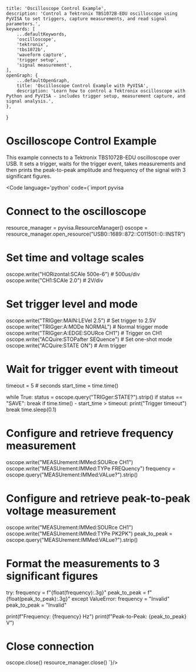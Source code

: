
    title: 'Oscilloscope Control Example',
    description: 'Control a Tektronix TBS1072B-EDU oscilloscope using PyVISA to set triggers, capture measurements, and read signal parameters.',
    keywords: [
        ...defaultKeywords,
        'oscilloscope',
        'tektronix',
        'tbs1072b',
        'waveform capture',
        'trigger setup',
        'signal measurement',
    ],
    openGraph: {
        ...defaultOpenGraph,
        title: 'Oscilloscope Control Example with PyVISA',
        description: 'Learn how to control a Tektronix oscilloscope with Python and PyVISA - includes trigger setup, measurement capture, and signal analysis.',
    },
}

# Oscilloscope Control Example

This example connects to a Tektronix TBS1072B-EDU oscilloscope over USB.
It sets a trigger, waits for the trigger event, takes measurements and then prints the peak-to-peak amplitude and frequency of the signal with 3 significant figures.

<Code language='python' code={`import pyvisa

# Connect to the oscilloscope
resource_manager = pyvisa.ResourceManager()
oscope = resource_manager.open_resource("USB0::1689::872::C011501::0::INSTR")

# Set time and voltage scales
oscope.write("HORizontal:SCAle 500e-6")  # 500us/div
oscope.write("CH1:SCAle 2.0")  # 2V/div

# Set trigger level and mode
oscope.write("TRIGger:MAIN:LEVel 2.5")  # Set trigger to 2.5V
oscope.write("TRIGger:A:MODe NORMAL")  # Normal trigger mode
oscope.write("TRIGger:A:EDGE:SOURce CH1")  # Trigger on CH1
oscope.write("ACQuire:STOPafter SEQuence")  # Set one-shot mode
oscope.write("ACQuire:STATE ON")  # Arm trigger

# Wait for trigger event with timeout
timeout = 5  # seconds
start_time = time.time()

while True:
    status = oscope.query("TRIGger:STATE?").strip()
    if status == "SAVE":
        break
    if time.time() - start_time > timeout:
        print("Trigger timeout")
        break
    time.sleep(0.1)

# Configure and retrieve frequency measurement
oscope.write("MEASUrement:IMMed:SOURce CH1")
oscope.write("MEASUrement:IMMed:TYPe FREQuency")
frequency = oscope.query("MEASUrement:IMMed:VALue?").strip()

# Configure and retrieve peak-to-peak voltage measurement
oscope.write("MEASUrement:IMMed:SOURce CH1")
oscope.write("MEASUrement:IMMed:TYPe PK2PK")
peak_to_peak = oscope.query("MEASUrement:IMMed:VALue?").strip()

# Format the measurements to 3 significant figures
try:
    frequency = f"{float(frequency):.3g}"
    peak_to_peak = f"{float(peak_to_peak):.3g}"
except ValueError:
    frequency = "Invalid"
    peak_to_peak = "Invalid"

print(f"Frequency: {frequency} Hz")
print(f"Peak-to-Peak: {peak_to_peak} V")

# Close connection
oscope.close()
resource_manager.close()
`}/>